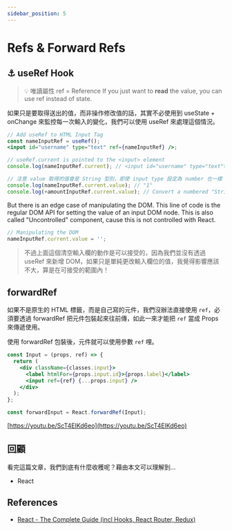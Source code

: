 ```yaml
---
sidebar_position: 5
---
```


# Refs & Forward Refs

## ⚓ useRef Hook

> 💡 唯讀屬性
> ref = Reference
> If you just want to **read** the value, you can use ref instead of state.

如果只是要取得送出的值，而非操作修改值的話，其實不必使用到 useState + onChange 來監控每一次輸入的變化，我們可以使用 useRef 來處理這個情況。

```jsx
// Add useRef to HTML Input Tag
const nameInputRef = useRef();
<input id="username" type="text" ref={nameInputRef} />;

// useRef.current is pointed to the <input> element
console.log(nameInputRef.current); // <input id="username" type="text">

// 注意 value 取得的值會是 String 型別，即使 input type 設定為 number 也一樣
console.log(nameInputRef.current.value); // "1"
console.log(+amountInputRef.current.value); // Convert a numbered "String" to a "Number"
```

But there is an edge case of manipulating the DOM. This line of code is the regular DOM API for setting the value of an input DOM node.
This is also called "Uncontrolled" component, cause this is not controlled with React.

```jsx
// Manipulating the DOM
nameInputRef.current.value = '';
```

> 不過上面這個清空輸入欄的動作是可以接受的，因為我們並沒有透過 useRef 來新增 DOM，如果只是單純更改輸入欄位的值，我覺得影響應該不大，算是在可接受的範圍內！

## forwardRef

如果不是原生的 HTML 標籤，而是自己寫的元件，我們沒辦法直接使用 `ref`，必須要透過 forwardRef 把元件包裝起來往前傳，如此一來才能把 `ref` 當成 Props 來傳遞使用。

使用 forwardRef 包裝後，元件就可以使用參數 `ref` 哩。

```jsx
const Input = (props, ref) => {
  return (
    <div className={classes.input}>
      <label htmlFor={props.input.id}>{props.label}</label>
      <input ref={ref} {...props.input} />
    </div>
  );
};

const forwardInput = React.forwardRef(Input);
```

[https://youtu.be/ScT4ElKd6eo](https://youtu.be/ScT4ElKd6eo)

## 回顧

看完這篇文章，我們到底有什麼收穫呢？藉由本文可以理解到…

- React

## References

- [React - The Complete Guide (incl Hooks, React Router, Redux)](https://www.udemy.com/course/react-the-complete-guide-incl-redux/)
